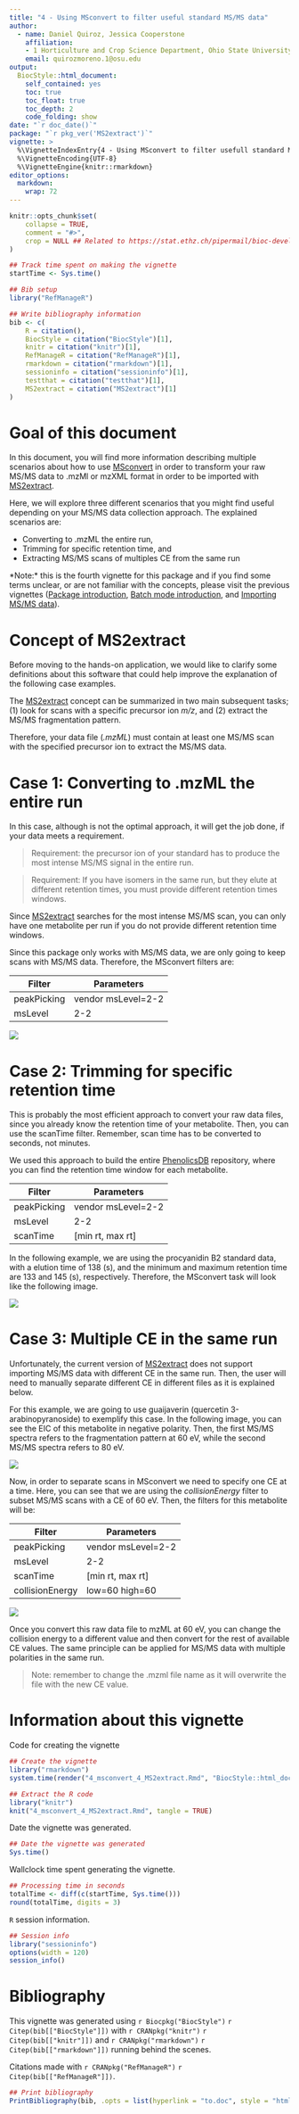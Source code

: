 ```yaml
---
title: "4 - Using MSconvert to filter useful standard MS/MS data"
author: 
  - name: Daniel Quiroz, Jessica Cooperstone
    affiliation:
    - 1 Horticulture and Crop Science Department, Ohio State University, US
    email: quirozmoreno.1@osu.edu
output: 
  BiocStyle::html_document:
    self_contained: yes
    toc: true
    toc_float: true
    toc_depth: 2
    code_folding: show
date: "`r doc_date()`"
package: "`r pkg_ver('MS2extract')`"
vignette: >
  %\VignetteIndexEntry{4 - Using MSconvert to filter usefull standard MS/MS data}
  %\VignetteEncoding{UTF-8}  
  %\VignetteEngine{knitr::rmarkdown}
editor_options: 
  markdown: 
    wrap: 72
---
```


```r
knitr::opts_chunk$set(
    collapse = TRUE,
    comment = "#>",
    crop = NULL ## Related to https://stat.ethz.ch/pipermail/bioc-devel/2020-April/016656.html
)
```

```r
## Track time spent on making the vignette
startTime <- Sys.time()

## Bib setup
library("RefManageR")

## Write bibliography information
bib <- c(
    R = citation(),
    BiocStyle = citation("BiocStyle")[1],
    knitr = citation("knitr")[1],
    RefManageR = citation("RefManageR")[1],
    rmarkdown = citation("rmarkdown")[1],
    sessioninfo = citation("sessioninfo")[1],
    testthat = citation("testthat")[1],
    MS2extract = citation("MS2extract")[1]
)
```

# Goal of this document

In this document, you will find more information describing multiple
scenarios about how to use
[MSconvert](https://link.springer.com/protocol/10.1007/978-1-4939-6747-6_23)
in order to transform your raw MS/MS data to .mzMl or mzXML format in
order to be imported with
[MS2extract](https://github.com/CooperstoneLab/MS2extract).

Here, we will explore three different scenarios that you might find
useful depending on your MS/MS data collection approach. The explained
scenarios are:

-   Converting to .mzML the entire run,
-   Trimming for specific retention time, and
-   Extracting MS/MS scans of multiples CE from the same run

\*Note:\* this is the fourth vignette for this package and if you find some
terms unclear, or are not familiar with the concepts, please visit the
previous vignettes ([Package
introduction](https://cooperstonelab.github.io/MS2extract/articles/1_introduction.html),
[Batch mode
introduction](https://cooperstonelab.github.io/MS2extract/articles/2_using_batch_extract.html),
and [Importing MS/MS
data](https://cooperstonelab.github.io/MS2extract/articles/4_import_mzml_explanation.html)).

# Concept of MS2extract

Before moving to the hands-on application, we would like to clarify some
definitions about this software that could help improve the explanation
of the following case examples.

The [MS2extract](https://github.com/CooperstoneLab/MS2extract) concept
can be summarized in two main subsequent tasks; (1) look for scans with
a specific precursor ion *m/z*, and (2) extract the MS/MS fragmentation
pattern.

Therefore, your data file (*.mzML*) must contain at least one MS/MS scan
with the specified precursor ion to extract the MS/MS data.

# Case 1: Converting to .mzML the entire run

In this case, although is not the optimal approach, it will get the job
done, if your data meets a requirement.

> Requirement: the precursor ion of your standard has to produce the
> most intense MS/MS signal in the entire run.

> Requirement: If you have isomers in the same run, but they elute at
> different retention times, you must provide different retention times
> windows.

Since [MS2extract](https://github.com/CooperstoneLab/MS2extract)
searches for the most intense MS/MS scan, you can only have one
metabolite per run if you do not provide different retention time
windows.

Since this package only works with MS/MS data, we are only going to keep
scans with MS/MS data. Therefore, the MSconvert filters are:

| Filter      | Parameters         |
|-------------|--------------------|
| peakPicking | vendor msLevel=2-2 |
| msLevel     | 2-2                |

![](img/msconvert/case_1.png)

# Case 2: Trimming for specific retention time

This is probably the most efficient approach to convert your raw data
files, since you already know the retention time of your metabolite.
Then, you can use the scanTime filter. Remember, scan time has to be
converted to seconds, not minutes.

We used this approach to build the entire
[PhenolicsDB](https://github.com/CooperstoneLab/PhenolicsDB) repository,
where you can find the retention time window for each metabolite.

| Filter      | Parameters         |
|-------------|--------------------|
| peakPicking | vendor msLevel=2-2 |
| msLevel     | 2-2                |
| scanTime    | [min rt, max rt]   |

In the following example, we are using the procyanidin B2 standard data,
with a elution time of 138 (s), and the minimum and maximum retention
time are 133 and 145 (s), respectively. Therefore, the MSconvert task
will look like the following image.

![](img/msconvert/mzml_trimming.png)

# Case 3: Multiple CE in the same run

Unfortunately, the current version of
[MS2extract](https://github.com/CooperstoneLab/MS2extract) does not
support importing MS/MS data with different CE in the same run. Then,
the user will need to manually separate different CE in different files
as it is explained below.

For this example, we are going to use guaijaverin (quercetin
3-arabinopyranoside) to exemplify this case. In the following image, you
can see the EIC of this metabolite in negative polarity. Then, the first
MS/MS spectra refers to the fragmentation pattern at 60 eV, while the
second MS/MS spectra refers to 80 eV.

![](img/msconvert/Case_3A.png)

Now, in order to separate scans in MSconvert we need to specify one CE
at a time. Here, you can see that we are using the *collisionEnergy*
filter to subset MS/MS scans with a CE of 60 eV. Then, the filters for
this metabolite will be:

| Filter          | Parameters         |
|-----------------|--------------------|
| peakPicking     | vendor msLevel=2-2 |
| msLevel         | 2-2                |
| scanTime        | [min rt, max rt]   |
| collisionEnergy | low=60 high=60     |

![](img/msconvert/Case_3b.png)

Once you convert this raw data file to mzML at 60 eV, you can change the
collision energy to a different value and then convert for the rest of
available CE values. The same principle can be applied for MS/MS data
with multiple polarities in the same run.

> Note: remember to change the .mzml file name as it will overwrite the
> file with the new CE value.

# Information about this vignette

Code for creating the vignette

```r
## Create the vignette
library("rmarkdown")
system.time(render("4_msconvert_4_MS2extract.Rmd", "BiocStyle::html_document"))

## Extract the R code
library("knitr")
knit("4_msconvert_4_MS2extract.Rmd", tangle = TRUE)
```

Date the vignette was generated.

```r
## Date the vignette was generated
Sys.time()
```

Wallclock time spent generating the vignette.

```r
## Processing time in seconds
totalTime <- diff(c(startTime, Sys.time()))
round(totalTime, digits = 3)
```

`R` session information.

```r
## Session info
library("sessioninfo")
options(width = 120)
session_info()
```

# Bibliography

This vignette was generated using `r Biocpkg("BiocStyle")`
`r Citep(bib[["BiocStyle"]])` with `r CRANpkg("knitr")`
`r Citep(bib[["knitr"]])` and `r CRANpkg("rmarkdown")`
`r Citep(bib[["rmarkdown"]])` running behind the scenes.

Citations made with `r CRANpkg("RefManageR")`
`r Citep(bib[["RefManageR"]])`.

```r
## Print bibliography
PrintBibliography(bib, .opts = list(hyperlink = "to.doc", style = "html"))
```
